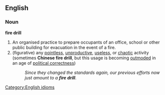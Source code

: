 ==English==
===Noun===
'''fire drill'''
#An organised practice to prepare occupants of an office, school or other public building for evacuation in the event of a fire.
#(figurative) any [[pointless]], [[unproductive]], [[useless]], or [[chaotic]] activity (sometimes '''Chinese fire drill''', but this usage is becoming [[outmoded]] in an age of [[politically correct|political correctness]])
#:''Since they changed the standards again, our previous efforts now just amount to a '''fire drill'''.''

[[Category:English idioms]]